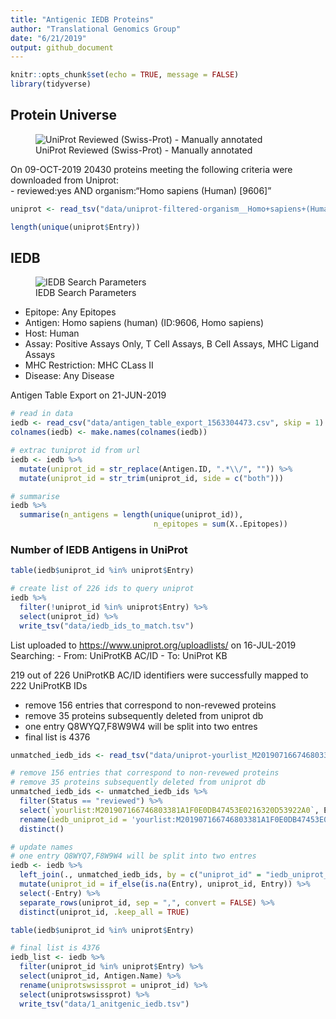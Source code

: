 ```yaml
---
title: "Antigenic IEDB Proteins"
author: "Translational Genomics Group"
date: "6/21/2019"
output: github_document
---
```


```r
knitr::opts_chunk$set(echo = TRUE, message = FALSE)
library(tidyverse)
```

## Protein Universe 
![UniProt Reviewed (Swiss-Prot) - Manually annotated](data/uniprot_logo.png)

On 09-OCT-2019 20430 proteins meeting the following criteria were downloaded from Uniprot:  
- reviewed:yes AND organism:"Homo sapiens (Human) [9606]" 

```r
uniprot <- read_tsv("data/uniprot-filtered-organism__Homo+sapiens+(Human)+[9606]_+AND+review--.tab")

length(unique(uniprot$Entry))
```

## IEDB

![IEDB Search Parameters](data/iedb_logo.png)

- Epitope: Any Epitopes
- Antigen: Homo sapiens (human) (ID:9606, Homo sapiens)
- Host: Human 
- Assay: Positive Assays Only, T Cell Assays, B Cell Assays, MHC Ligand Assays
- MHC Restriction: MHC CLass II
- Disease: Any Disease

Antigen Table Export on 21-JUN-2019

```r
# read in data
iedb <- read_csv("data/antigen_table_export_1563304473.csv", skip = 1)
colnames(iedb) <- make.names(colnames(iedb))

# extrac tuniprot id from url
iedb <- iedb %>%
  mutate(uniprot_id = str_replace(Antigen.ID, ".*\\/", "")) %>%
  mutate(uniprot_id = str_trim(uniprot_id, side = c("both")))

# summarise
iedb %>%
  summarise(n_antigens = length(unique(uniprot_id)),
                                n_epitopes = sum(X..Epitopes))
```

### Number of IEDB Antigens in UniProt
```r
table(iedb$uniprot_id %in% uniprot$Entry)
```

```r
# create list of 226 ids to query uniprot
iedb %>%
  filter(!uniprot_id %in% uniprot$Entry) %>%
  select(uniprot_id) %>%
  write_tsv("data/iedb_ids_to_match.tsv")
```

List uploaded to <https://www.uniprot.org/uploadlists/> on 16-JUL-2019
Searching:
- From: UniProtKB AC/ID
- To: UniProt KB

219 out of 226 UniProtKB AC/ID identifiers were successfully mapped to 222 UniProtKB IDs 

- remove 156 entries that correspond to non-revewed proteins
- remove 35 proteins subsequently deleted from uniprot db
- one entry Q8WYQ7,F8W9W4 will be split into two entres
- final list is 4376 
```r
unmatched_iedb_ids <- read_tsv("data/uniprot-yourlist_M201907166746803381A1F0E0DB47453E0216320D53922A0.tab")

# remove 156 entries that correspond to non-revewed proteins
# remove 35 proteins subsequently deleted from uniprot db
unmatched_iedb_ids <- unmatched_iedb_ids %>%
  filter(Status == "reviewed") %>%
  select(`yourlist:M201907166746803381A1F0E0DB47453E0216320D53922A0`, Entry) %>%
  rename(iedb_uniprot_id = 'yourlist:M201907166746803381A1F0E0DB47453E0216320D53922A0') %>%
  distinct()

# update names
# one entry Q8WYQ7,F8W9W4 will be split into two entres
iedb <- iedb %>%
  left_join(., unmatched_iedb_ids, by = c("uniprot_id" = "iedb_uniprot_id")) %>%
  mutate(uniprot_id = if_else(is.na(Entry), uniprot_id, Entry)) %>%
  select(-Entry) %>%
  separate_rows(uniprot_id, sep = ",", convert = FALSE) %>%
  distinct(uniprot_id, .keep_all = TRUE)

table(iedb$uniprot_id %in% uniprot$Entry)

# final list is 4376 
iedb_list <- iedb %>%
  filter(uniprot_id %in% uniprot$Entry) %>%
  select(uniprot_id, Antigen.Name) %>%
  rename(uniprotswsissprot = uniprot_id) %>%
  select(uniprotswsissprot) %>%
  write_tsv("data/1_anitgenic_iedb.tsv")

```

